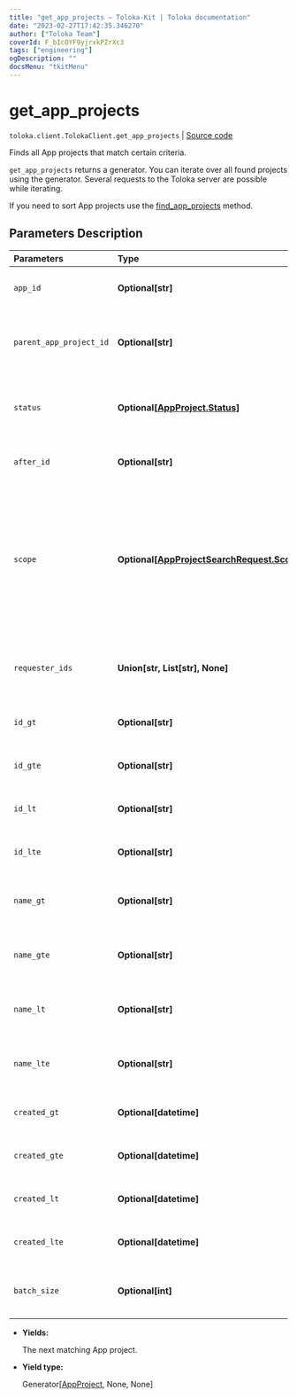 ```yaml
---
title: "get_app_projects — Toloka-Kit | Toloka documentation"
date: "2023-02-27T17:42:35.346270"
author: ["Toloka Team"]
coverId: F_bIcOYF9yjrxkPZrXc3
tags: ["engineering"]
ogDescription: ""
docsMenu: "tkitMenu"
---
```


# get_app_projects
`toloka.client.TolokaClient.get_app_projects` | [Source code](https://github.com/Toloka/toloka-kit/blob/v1.1.4/src/client/__init__.py#L3577)

Finds all App projects that match certain criteria.

`get_app_projects` returns a generator. You can iterate over all found projects using the generator. Several requests to the Toloka server are possible while iterating.

If you need to sort App projects use the [find_app_projects](/docs/toloka-kit/reference/toloka.client.TolokaClient.find_app_projects) method.

## Parameters Description

| Parameters | Type | Description |
| :----------| :----| :-----------|
`app_id`|**Optional\[str\]**|<p>Projects created using the solution with the specified ID.</p>
`parent_app_project_id`|**Optional\[str\]**|<p>Projects cloned from the project with the specified ID. Projects can be cloned in the web version of Toloka.</p>
`status`|**Optional\[[AppProject.Status](/docs/toloka-kit/reference/toloka.client.app.AppProject.Status)\]**|<p>App project status. Refer to the [AppProject.Status](/docs/toloka-kit/reference/toloka.client.app.AppProject.Status) page for more information on the available `status` values.</p>
`after_id`|**Optional\[str\]**|<p>The ID of a project used for cursor pagination.</p>
`scope`|**Optional\[[AppProjectSearchRequest.Scope](/docs/toloka-kit/reference/toloka.client.search_requests.AppProjectSearchRequest.Scope)\]**|<p>Values:</p> <ul> <li>`&#x27;MY&#x27;` — Projects created by you.</li> <li>`&#x27;COMPANY&#x27;` — Projects created by requesters from your company.</li> <li>`&#x27;REQUESTER_LIST&#x27;` — Projects created by requesters in the `requester_ids` list.</li> </ul>
`requester_ids`|**Union\[str, List\[str\], None\]**|<p>A list with requester IDs separated by a comma. Use the list with parameter `scope = REQUESTER_LIST`.</p>
`id_gt`|**Optional\[str\]**|<p>Projects with IDs greater than the specified value.</p>
`id_gte`|**Optional\[str\]**|<p>Projects with IDs greater than or equal to the specified value.</p>
`id_lt`|**Optional\[str\]**|<p>Projects with IDs less than the specified value.</p>
`id_lte`|**Optional\[str\]**|<p>Projects with IDs less than or equal to the specified value.</p>
`name_gt`|**Optional\[str\]**|<p>Projects with a name lexicographically greater than the specified value.</p>
`name_gte`|**Optional\[str\]**|<p>Projects with a name lexicographically greater than or equal to the specified value.</p>
`name_lt`|**Optional\[str\]**|<p>Projects with a name lexicographically less than the specified value.</p>
`name_lte`|**Optional\[str\]**|<p>Projects with a name lexicographically less than or equal to the specified value.</p>
`created_gt`|**Optional\[datetime\]**|<p>Projects created after the specified date.</p>
`created_gte`|**Optional\[datetime\]**|<p>Projects created after or on the specified date.</p>
`created_lt`|**Optional\[datetime\]**|<p>Projects created before the specified date.</p>
`created_lte`|**Optional\[datetime\]**|<p>Projects created before or on the specified date.</p>
`batch_size`|**Optional\[int\]**|<p>Returned projects limit for each request. The maximum batch_size is 5000.</p>

* **Yields:**

  The next matching App project.

* **Yield type:**

  Generator\[[AppProject](/docs/toloka-kit/reference/toloka.client.app.AppProject), None, None\]